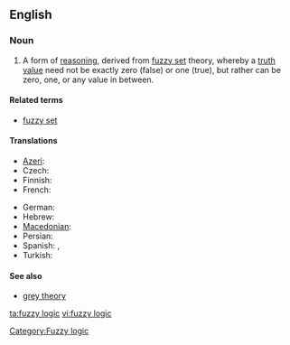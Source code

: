 ==English==

===Noun===
{{wikipedia}}
{{en-noun|sg=[[fuzzy]] [[logic]]}}

# A form of [[reasoning]], derived from [[fuzzy set]] theory, whereby a [[truth value]] need not be exactly zero (false) or one (true), but rather can be zero, one, or any value in between.

====Related terms====
* [[fuzzy set]]

====Translations====
{{trans-top|logic based on the notion of fuzzy set}}
* [[Azeri]]: {{t|az|qeyri-səlis məntiq}}
* Czech: {{t-|cs|fuzzy logika|f}}
* Finnish: {{t-|fi|sumea logiikka}}
* French: {{t-|fr|logique floue|f}}
{{trans-mid}}
* German: {{t|de|Fuzzylogik}}
* Hebrew: {{t-|he|לוגיקה עמומה|f|tr=lógika amumá}}
* [[Macedonian]]: {{t|mk|фази логика|f|tr=fázi lógika}}
* Persian: {{t|fa|منطق فازی|xs=Persian}}
* Spanish:  {{t-|es|lógica difusa|f}}, {{t-|es|lógica borrosa|f}}
* Turkish: {{t|tr|bulanık mantık}}
{{trans-bottom}}

====See also====
* [[grey theory]]

[[Category:Fuzzy logic]]

[[ta:fuzzy logic]]
[[vi:fuzzy logic]]